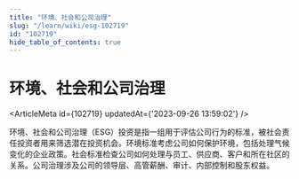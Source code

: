 ```yaml
---
title: "环境、社会和公司治理"
slug: "/learn/wiki/esg-102719"
id: "102719"
hide_table_of_contents: true
---
```



# 环境、社会和公司治理

<ArticleMeta id={102719} updatedAt={'2023-09-26 13:59:02'} />
<div className='border-solid border-b border-t-0 my-4 border-[var(--ifm-color-gray-300)]' />

环境、社会和公司治理（ESG）投资是指一组用于评估公司行为的标准，被社会责任投资者用来筛选潜在投资机会。环境标准考虑公司如何保护环境，包括处理气候变化的企业政策。社会标准检查公司如何处理与员工、供应商、客户和所在社区的关系。公司治理涉及公司的领导层、高管薪酬、审计、内部控制和股东权益。
